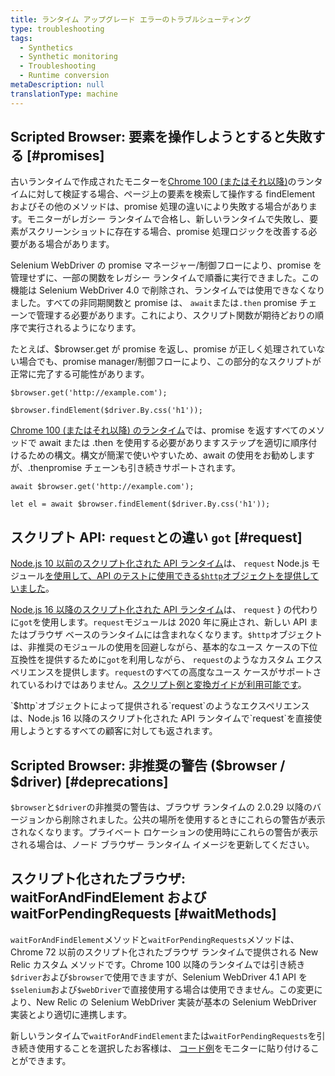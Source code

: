 ```yaml
---
title: ランタイム アップグレード エラーのトラブルシューティング
type: troubleshooting
tags:
  - Synthetics
  - Synthetic monitoring
  - Troubleshooting
  - Runtime conversion
metaDescription: null
translationType: machine
---
```


## Scripted Browser: 要素を操作しようとすると失敗する [#promises]

古いランタイムで作成されたモニターを[Chrome 100 (またはそれ以降)](/docs/synthetics/synthetic-monitoring/scripting-monitors/synthetic-scripted-browser-reference-monitor-versions-chrome-100)のランタイムに対して検証する場合、ページ上の要素を検索して操作する findElement およびその他のメソッドは、promise 処理の違いにより失敗する場合があります。モニターがレガシー ランタイムで合格し、新しいランタイムで失敗し、要素がスクリーンショットに存在する場合、promise 処理ロジックを改善する必要がある場合があります。

Selenium WebDriver の promise マネージャー/制御フローにより、promise を管理せずに、一部の関数をレガシー ランタイムで順番に実行できました。この機能は Selenium WebDriver 4.0 で削除され、ランタイムでは使用できなくなりました。すべての非同期関数と promise は、 `await`または`.then` promise チェーンで管理する必要があります。これにより、スクリプト関数が期待どおりの順序で実行されるようになります。

たとえば、$browser.get が promise を返し、promise が正しく処理されていない場合でも、promise manager/制御フローにより、この部分的なスクリプトが正常に完了する可能性があります。

```
$browser.get('http://example.com');

$browser.findElement($driver.By.css('h1'));
```

[Chrome 100 (またはそれ以降) のランタイム](/docs/synthetics/synthetic-monitoring/scripting-monitors/synthetic-scripted-browser-reference-monitor-versions-chrome-100)では、promise を返すすべてのメソッドで await または .then を使用する必要がありますステップを適切に順序付けるための構文。構文が簡潔で使いやすいため、await の使用をお勧めしますが、.thenpromise チェーンも引き続きサポートされます。

```
await $browser.get('http://example.com');

let el = await $browser.findElement($driver.By.css('h1'));
```

## スクリプト API: `request`との違い `got` [#request]

[Node.js 10 以前のスクリプト化された API ランタイム](/docs/synthetics/synthetic-monitoring/using-monitors/manage-monitor-runtimes/#dependencies)は、 `request` Node.js モジュール[を使用して、API のテストに使用できる`$http`オブジェクトを提供していました](/docs/synthetics/synthetic-monitoring/scripting-monitors/write-synthetic-api-tests-legacy/)。

[Node.js 16 以降のスクリプト化された API ランタイム](/docs/synthetics/synthetic-monitoring/using-monitors/manage-monitor-runtimes/#apidependencies)は、 `request` } の代わりに`got`を使用します。`request`モジュールは 2020 年に廃止され、新しい API またはブラウザ ベースのランタイムには含まれなくなります。`$http`オブジェクトは、非推奨のモジュールの使用を回避しながら、基本的なユース ケースの下位互換性を提供するために`got`を利用しながら、 `request`のようなカスタム エクスペリエンスを提供します。`request`のすべての高度なユース ケースがサポートされているわけではありません。[スクリプト例と変換ガイドが利用可能です](/docs/synthetics/synthetic-monitoring/scripting-monitors/write-synthetic-api-tests/)。

<Callout variant="tip">
  `$http`オブジェクトによって提供される`request`のようなエクスペリエンスは、Node.js 16 以降のスクリプト化された API ランタイムで`request`を直接使用しようとするすべての顧客に対しても返されます。
</Callout>

## Scripted Browser: 非推奨の警告 ($browser / $driver) [#deprecations]

`$browser`と`$driver`の非推奨の警告は、ブラウザ ランタイムの 2.0.29 以降のバージョンから削除されました。公共の場所を使用するときにこれらの警告が表示されなくなります。プライベート ロケーションの使用時にこれらの警告が表示される場合は、ノード ブラウザー ランタイム イメージを更新してください。

## スクリプト化されたブラウザ: waitForAndFindElement および waitForPendingRequests [#waitMethods]

`waitForAndFindElement`メソッドと`waitForPendingRequests`メソッドは、Chrome 72 以前のスクリプト化されたブラウザ ランタイムで提供される New Relic カスタム メソッドです。Chrome 100 以降のランタイムでは引き続き`$driver`および`$browser`で使用できますが、Selenium WebDriver 4.1 API を`$selenium`および`$webDriver`で直接使用する場合は使用できません。この変更により、New Relic の Selenium WebDriver 実装が基本の Selenium WebDriver 実装とより適切に連携します。

新しいランタイムで`waitForAndFindElement`または`waitForPendingRequests`を引き続き使用することを選択したお客様は、 [コード例](/docs/synthetics/synthetic-monitoring/scripting-monitors/synthetic-scripted-browser-reference-monitor-versions-chrome-100/#waitForAndFindElement)をモニターに貼り付けることができます。